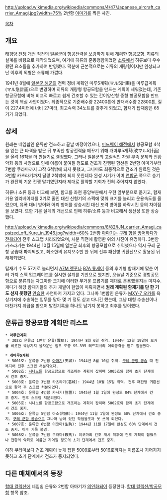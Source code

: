 http://upload.wikimedia.org/wikipedia/commons/4/47/Japanese_aircraft_carrier_Amagi.jpg?width=75%
2번함 [[아마기]]를 찍은 사진.

[[목차]]
== 개요 ==
[[태평양 전쟁]] 개전 직전의 [[일본군]]이 항공전력을 보강하기 위해 계획한 [[항공모함]]. 히류의 설계를 바탕으로 제작되었으며, 여기에 히류의 준동형함이었던 [[소류]]에서 히류보다 우수했던 요소들을 추가하여 반영했다. 덕분에 근본적으로는 히류의 개량형이지만 완성되고 난 이후의 외형은 소류에 가깝다.

1941년 8월에 [[일본군 해군]]의 전력 정비 계획인 마루5계획(マル5計画)을 마루급계획(マル急計画)으로 변경하며 히류의 개량형 항공모함을 만드는 계획이 세워졌는데, 기존 항공모함에 비해 비교적 빠르고 쉽게 건조할 수 있는 간이양산형 중형 항공모함을 만드는 것이 핵심 사안이었다. 최종적으로 기준배수량 22400톤에 만재배수량 22800톤, 길이 227.4미터에 너비 27미터, 최고속력 34노트를 갖추게 되었고, 함재기 탑재량은 65기가 되었다.


== 상세 ==
원래는 네임쉽인 운류만 건조하고 끝날 예정이었으나, [[미드웨이 해전]]에서 항공모함 4척을 잃는 큰 타격을 받은 뒤 부족한 항공전력을 메꾸기 위해 개마루5계획(改マル5計画)을 올려 16척을 더 만들기로 결정했다. 그러나 일본군의 고질적인 자원 부족 문제와 전황 악화 등의 사정으로 인해 이름이 붙여질 정도로 건조가 진행된 함선은 2번함 아마기부터 7번함 쿠라마까지 고작 6척밖에 되지 못했고, 그나마도 최종적으로 건조가 완료된 것은 3번함 카츠라기까지 달랑 2척밖에 되지 못한데다 완성 시기가 이미 [[연합군]] 쪽으로 승기가 완전히 기운 전쟁 말기였던지라 제대로 활약할 기회가 전혀 주어지지 않았다.

히류나 소류 등과 비교해 보면, 함교를 좌현 중앙부분에서 우현 앞부분으로 옮기고, 함재기용 엘리베이터를 2기로 줄인 대신 신형기의 스펙에 맞춰 크기를 늘리고 운용속도를 올렸으며, 유폭 대비 방어와 어뢰 방어를 상승시킨 대신 포격 방어를 하락시킨 등의 차이점을 보였다. 또한 기본 설계의 개선으로 인해 히류/소류 등과 비교해서 생산성 또한 상승했다.

http://upload.wikimedia.org/wikipedia/commons/8/82/IJN_carrier_Amagi_capsized_off_Kure_in_1946.jpg?width=60%
2번함 [[아마기]]는 [[구레 군항 공습|구레 항을 방어하다가 전복되어]] 전후 스크랩 처리되었으며, 처분 직전에 촬영한 위의 사진이 유명하다. 3번함 카츠라기는 1944년 10월 15일에 일본군 최후의 항공모함으로 취역했으나 역시 구레 군항 공습때 파괴되었고, 최소한의 유지보수만 한 뒤에 전후 패잔병 귀환선으로 활용된 뒤 해체되었다.

탑재기 수도 57기로 늘리면서 [[A7M 렛푸]]나 [[B7A 류세이]] 등의 후기형 함재기에 맞춘 여러 가지 스펙 업그레이드를 실시한 설계를 기반으로 했지만, 오늘날 기준으로 경항공모함으로 분류되는 자그마한 크기에 이러한 무거운 프롭기를 제대로 운용했을지는 미지수. 게다가 해당 함재기들의 추가 개발이 한없이 미뤄지면서 '''원래 계획된 함재기를 단 한 기도 싣지 못했던''' [[안습]]한 사연마저 가지고 있다. 그나마 1번함인 운류가 [[MXY-7 오카]]를 육상기지에 수송하는 임무를 맡아 몇 기 정도 싣고 다니긴 했는데, 그냥 대형 수송선이나 마찬가지 취급을 받으며 발진기록을 하나도 남기지 못하고 최후를 맞이했다.


== 운류급 항공모함 계획안 리스트 ==
 * '''마루급계획'''
  * 302호 운류급 1번함 운류(雲龍): 1944년 8월 6일 취역. 1944년 12월 19일에 오카를 비롯한 육상기지 물자운반 임무 도중 SS-395 레드피쉬의 어뢰공격을 받고 침몰했다.

 * '''개마루5계획'''
  * 5001호: 운류급 2번함 [[아마기]](天城): 1944년 8월 10일 취역. [[구레 군항 공습]] 때 전복되어 전후 스크랩 처분되었다.
  * 5002호: [[시나노]]를 항공모함으로 개조하는 계획이 잡히며 5005호와 함께 초기 단계에서 건조 중지.
  * 5003호: 운류급 3번함 카츠라기(葛城): 1944년 10월 15일 취역. 전후 패잔병 귀환선으로 활약 후 스크랩 처분되었다.
  * 5004호: 운류급 4번함 카사기(笠置): 1945년 1월 1일에 완성도 84% 단계에서 건조 중지. 전후 스크랩 처분되었다.
  * 5005호: 시나노를 항공모함으로 개조하는 계획이 잡히며 5002호와 함께 초기 단계에서 건조 중지.
  * 5006호: 운류급 5번함 아소(阿蘇): 1944년 11월 1일에 완성도 60% 단계에서 건조 중지. [[구레 군항 공습]]으로 그나마 남아 있던 작업물조차 못 쓰게 되었다.
  * 5007호: 운류급 6번함 이코마(生駒): 1944년 11월 17일에 완성도 60% 단계에서 건조 중지. 이후 기록 불명.
  * 5008호: 운류급 7번함 쿠라마(鞍馬): 이코마의 건조 개시 직후에 건조 계획이 잡혔으나 전황의 악화로 이름만 지어질 정도의 초기 단계에서 건조 중지.

이하 쿠라마보다 건조 계획이 늦게 잡힌 5009호부터 5016호까지는 이름조차 지어지지 못하고 초기 단계에서 건조가 중지되었다.

== 다른 매체에서의 등장 ==
[[함대 컬렉션]]에 네임쉽 운류와 2번함 아마기가 [[의인화]]되어 등장한다. [[함대 컬렉션/항공모함]] 항목 참조.
